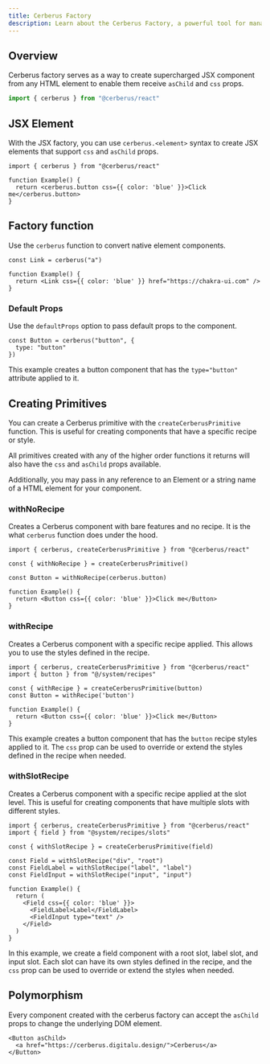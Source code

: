 ```yaml
---
title: Cerberus Factory
description: Learn about the Cerberus Factory, a powerful tool for managing styles and themes in the Cerberus Design System.
---
```


## Overview

Cerberus factory serves as a way to create supercharged JSX component from any
HTML element to enable them receive `asChild` and `css` props.

```js
import { cerberus } from "@cerberus/react"
```

## JSX Element

With the JSX factory, you can use `cerberus.<element>` syntax to create JSX elements that support `css` and `asChild` props.

```tsx
import { cerberus } from "@cerberus/react"

function Example() {
  return <cerberus.button css={{ color: 'blue' }}>Click me</cerberus.button>
}
```

## Factory function

Use the `cerberus` function to convert native element components.

```tsx
const Link = cerberus("a")

function Example() {
  return <Link css={{ color: 'blue' }} href="https://chakra-ui.com" />
}
```

### Default Props

Use the `defaultProps` option to pass default props to the component.

```tsx {9}
const Button = cerberus("button", {
  type: "button"
})
```

This example creates a button component that has the `type="button"` attribute applied to it.

## Creating Primitives

You can create a Cerberus primitive with the `createCerberusPrimitive` function. This is useful for creating components that have a specific recipe or style.

All primitives created with any of the higher order functions it returns will also have the `css` and `asChild` props available.

Additionally, you may pass in any reference to an Element or a string name of a HTML element for your component.

### withNoRecipe

Creates a Cerberus component with bare features and no recipe. It is the what `cerberus` function does under the hood.

```tsx
import { cerberus, createCerberusPrimitive } from "@cerberus/react"

const { withNoRecipe } = createCerberusPrimitive()

const Button = withNoRecipe(cerberus.button)

function Example() {
  return <Button css={{ color: 'blue' }}>Click me</Button>
}
```

### withRecipe

Creates a Cerberus component with a specific recipe applied. This allows you to use the styles defined in the recipe.

```tsx
import { cerberus, createCerberusPrimitive } from "@cerberus/react"
import { button } from "@/system/recipes"

const { withRecipe } = createCerberusPrimitive(button)
const Button = withRecipe('button')

function Example() {
  return <Button css={{ color: 'blue' }}>Click me</Button>
}
```

This example creates a button component that has the `button` recipe styles applied to it. The `css` prop can be used to override or extend the styles defined in the recipe when needed.

### withSlotRecipe

Creates a Cerberus component with a specific recipe applied at the slot level. This is useful for creating components that have multiple slots with different styles.

```tsx
import { cerberus, createCerberusPrimitive } from "@cerberus/react"
import { field } from "@system/recipes/slots"

const { withSlotRecipe } = createCerberusPrimitive(field)

const Field = withSlotRecipe("div", "root")
const FieldLabel = withSlotRecipe("label", "label")
const FieldInput = withSlotRecipe("input", "input")

function Example() {
  return (
    <Field css={{ color: 'blue' }}>
      <FieldLabel>Label</FieldLabel>
      <FieldInput type="text" />
    </Field>
  )
}
```

In this example, we create a field component with a root slot, label slot, and input slot. Each slot can have its own styles defined in the recipe, and the `css` prop can be used to override or extend the styles when needed.

## Polymorphism

Every component created with the cerberus factory can accept the
`asChild` props to change the underlying DOM element.

```tsx
<Button asChild>
  <a href="https://cerberus.digitalu.design/">Cerberus</a>
</Button>
```
